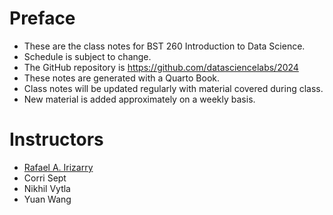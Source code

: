 # Preface {.unnumbered}

* These are the class notes for BST 260 Introduction to Data Science.
* Schedule is subject to change.
* The GitHub repository is <https://github.com/datasciencelabs/2024>
* These notes are generated with a Quarto Book.
* Class notes will be updated regularly with material covered during class.
* New material is added approximately on a weekly basis.

# Instructors

* [Rafael A. Irizarry](http://rafalab.github.io)
* Corri Sept
* Nikhil Vytla
* Yuan Wang



